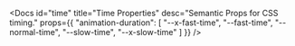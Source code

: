 
<Docs
	id="time"
	title="Time Properties"
	desc="Semantic Props for CSS timing."
	props={{
		"animation-duration": [
			"--x-fast-time",
			"--fast-time",
			"--normal-time",
			"--slow-time",
			"--x-slow-time"
		]
}} />